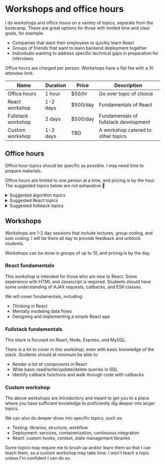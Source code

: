 
# Workshops and office hours

I do workshops and office hours on a variety of topics, separate from the bootcamp. These are great options for those with limited time and clear goals, for example:
- Companies that want their employees to quickly learn React
- Groups of friends that want to learn backend deployment together
- Individuals wanting to address specific technical gaps in preparation for interviews

Office hours are charged per person. Workshops have a flat fee with a 10 attendee limit.

| Name  |  Duration  | Price | Description  |
|---|---|---|---|
| Office hours  | 1 hour | $50/hr | Go over topic of choice |
| React workshop  | 1-2 days | $500/day | Fundamentals of React |
| Fullstack workshop  | 2 days | $500/day | Fundamentals of fullstack development |
| Custom workshop  | 1-2 days | TBD | A workshop catered to other topics |

## Office hours

Office hour topics should be specific as possible. I may need time to prepare materials.

Office hours are limited to one person at a time, and pricing is by the hour. The suggested topics below are not exhaustive 🙂

<details>
  <summary>Suggested algorithm topics</summary>
  <ul>
    <li>General approach to solving algorithms</li>
    <li>Basic recursion</li>
    <li>Linked lists</li>
    <li>Graphs</li>
    <li>Trees</li>
    <li>Breadth First Search</li>
    <li>Depth First Search</li>
    <li>Memoization / dynamic programming</li>
  </ul>
</details>

<details>
  <summary>Suggested React topics</summary>
  <ul>
    <li>Implementing custom hooks</li>
    <li>Test Driven Development with React</li>
    <li>Code reviews</li>
  </ul>
</details>

<details>
  <summary>Suggested fullstack topics</summary>
  <ul>
    <li>Writing SQL queries and testing performance</li>
    <li>MVC pattern and application in a fullstack app</li>
    <li>How to set up a dockerized environment for testing</li>
    <li>Code reviews</li>
  </ul>
</details>

## Workshops

Workshops are 1-2 day sessions that include lectures, group coding, and solo coding. I will be there all day to provide feedback and unblock students.

Workshops can be done in groups of up to 10, and pricing is by the day.

### React fundamentals

This workshop is intended for those who are new to React. Some experience with HTML and Javascript is required. Students should have some understanding of AJAX requests, callbacks, and ES6 classes.

We will cover fundamentals, including:
- Thinking in React
- Mentally modeling data flows
- Designing and implementing a simple React app

### Fullstack fundamentals

This stack is focused on React, Node, Express, and MySQL.

There is a lot to cover in this workshop, even with basic knowledge of the stack. Students should at minimum be able to:
- Render a list of components in React
- Write basic read/write/update/delete queries in SQL
- Identify callback functions and walk through code with callbacks

### Custom workshop

The above workshops are introductory and meant to get you to a place where you have sufficient knowledge to proficiently dig deeper into larger topics.

We can also do deeper dives into specific topics, such as:

- Testing: libraries, structure, workflow
- Deployment: services, containerization, continuous integration
- React: custom hooks, context, state management libraries

Some topics may require me to brush up and/or learn them so that I can teach them, so a custom workshop may take time. I won't teach a topic unless I'm confident I can do so.

<WorkshopForm />